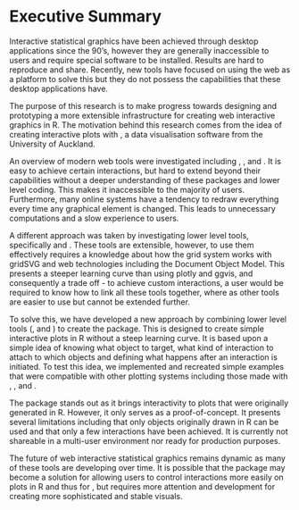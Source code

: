 # Executive Summary{-}

Interactive statistical graphics have been achieved through desktop applications
since the 90's, however they are generally inaccessible to users and require special
software to be installed. Results are hard to reproduce and share. Recently, new tools have focused on
using the web as a platform to solve this but they do not possess the capabilities
that these desktop applications have.

The purpose of this research is to make progress towards designing and prototyping a
more extensible infrastructure for creating web interactive graphics in R.
The motivation behind this research comes from the idea of creating interactive
 plots with \textsf{iNZight}, a data visualisation software from the University of Auckland.

An overview of modern web tools were investigated including \textsf{plotly}, \textsf{ggvis}, \textsf{shiny} and \textsf{animint}.  It is easy to achieve certain interactions, but hard to extend beyond their capabilities without a deeper understanding of these packages and lower level coding. This makes it inaccessible to the majority of users.  Furthermore, many online systems have a
tendency to redraw everything every time any graphical element is changed. This
leads to unnecessary computations and a slow experience to users.

A different approach was taken by investigating lower level tools, specifically \textsf{gridSVG} and \textsf{DOM}. These tools are extensible, however, to use them effectively requires a
knowledge about how the grid system works with gridSVG and web technologies including the Document Object Model. This presents a steeper learning curve than using plotly and ggvis, and consequently a trade off - to achieve custom interactions, a user would be required to know how to link all these tools together, where as other tools are easier to use but cannot be extended further.

To solve this, we have developed a new approach by
combining lower level tools (\textsf{grid}, \textsf{gridSVG} and \textsf{DOM}) to create the
\textsf{interactr} package. This is designed to create simple
interactive plots in R without a steep learning curve. It is based upon a simple
idea of knowing what object to target, what kind of interaction to attach to
which objects and defining what happens after an interaction is initiated. To
test this idea, we implemented and recreated simple examples that were
compatible with other plotting systems including those made with
\textsf{graphics}, \textsf{lattice}, and \textsf{ggplot2}.

The \textsf{interactr} package stands out as it brings interactivity to plots that
were originally generated in R. However, it only serves
as a proof-of-concept. It presents several limitations including that only
objects originally drawn in R can be used and that only a few
interactions have been achieved. It is currently not shareable
in a multi-user environment nor ready for production purposes.

The future of web interactive statistical graphics remains dynamic as many
of these tools are developing over time. It is possible that the \textsf{interactr}
package may become a solution for allowing users to control interactions more
easily on plots in R and thus for \textsf{iNZight}, but requires more attention and
development for creating more sophisticated and stable visuals.
